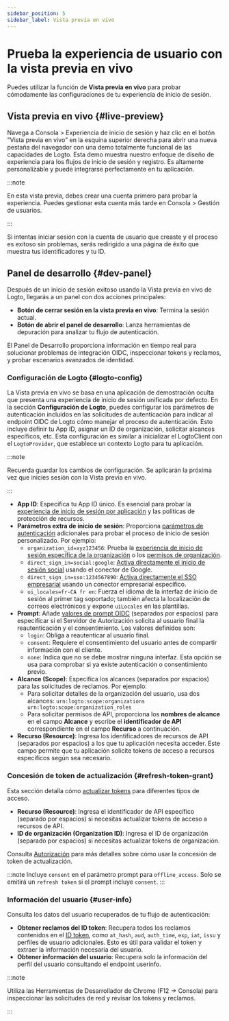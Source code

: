 ```yaml
---
sidebar_position: 5
sidebar_label: Vista previa en vivo
---
```


# Prueba la experiencia de usuario con la vista previa en vivo

Puedes utilizar la función de **Vista previa en vivo** para probar cómodamente las configuraciones de tu experiencia de inicio de sesión.

## Vista previa en vivo \{#live-preview}

Navega a <CloudLink to="/sign-in-experience">Consola > Experiencia de inicio de sesión</CloudLink> y haz clic en el botón "Vista previa en vivo" en la esquina superior derecha para abrir una nueva pestaña del navegador con una demo totalmente funcional de las capacidades de Logto. Esta demo muestra nuestro enfoque de diseño de experiencia para los flujos de inicio de sesión y registro. Es altamente personalizable y puede integrarse perfectamente en tu aplicación.

:::note

En esta vista previa, debes crear una cuenta primero para probar la experiencia. Puedes gestionar esta cuenta más tarde en <CloudLink to="/user-management">Consola > Gestión de usuarios</CloudLink>.

:::

Si intentas iniciar sesión con la cuenta de usuario que creaste y el proceso es exitoso sin problemas, serás redirigido a una página de éxito que muestra tus identificadores y tu ID.

## Panel de desarrollo \{#dev-panel}

Después de un inicio de sesión exitoso usando la Vista previa en vivo de Logto, llegarás a un panel con dos acciones principales:

- **Botón de cerrar sesión en la vista previa en vivo**: Termina la sesión actual.
- **Botón de abrir el panel de desarrollo**: Lanza herramientas de depuración para analizar tu flujo de autenticación.

El Panel de Desarrollo proporciona información en tiempo real para solucionar problemas de integración OIDC, inspeccionar tokens y reclamos, y probar escenarios avanzados de identidad.

### Configuración de Logto \{#logto-config}

La Vista previa en vivo se basa en una aplicación de demostración oculta que presenta una experiencia de inicio de sesión unificada por defecto. En la sección **Configuración de Logto**, puedes configurar los parámetros de autenticación incluidos en las solicitudes de autenticación para indicar al endpoint OIDC de Logto cómo manejar el proceso de autenticación. Esto incluye definir tu App ID, asignar un ID de organización, solicitar alcances específicos, etc. Esta configuración es similar a inicializar el LogtoClient con el `LogtoProvider`, que establece un contexto Logto para tu aplicación.

:::note

Recuerda guardar los cambios de configuración. Se aplicarán la próxima vez que inicies sesión con la Vista previa en vivo.

:::

- **App ID**: Especifica tu App ID único. Es esencial para probar la [experiencia de inicio de sesión por aplicación](/customization/match-your-brand#app-specific-branding) y las políticas de protección de recursos.
- **Parámetros extra de inicio de sesión**: Proporciona [parámetros de autenticación](/end-user-flows/authentication-parameters) adicionales para probar el proceso de inicio de sesión personalizado. Por ejemplo:
  - `organization_id=xyz123456`: Prueba la [experiencia de inicio de sesión específica de la organización](/customization/match-your-brand#organization-specific-branding) o los [permisos de organización](/authorization/organization-permissions).
  - `direct_sign_in=social:google`: [Activa directamente el inicio de sesión social](/end-user-flows/authentication-parameters/direct-sign-in#social-sign-in) usando el conector de Google.
  - `direct_sign_in=sso:1234567890`: [Activa directamente el SSO empresarial](/end-user-flows/authentication-parameters/direct-sign-in#enterprise-sso) usando un conector empresarial específico.
  - `ui_locales=fr-CA fr en`: Fuerza el idioma de la interfaz de inicio de sesión al primer tag soportado; también afecta la localización de correos electrónicos y expone `uiLocales` en las plantillas.
- **Prompt**: Añade [valores de prompt OIDC](https://blog.logto.io/introducing-oidc-prompt) (separados por espacios) para especificar si el Servidor de Autorización solicita al usuario final la reautenticación y el consentimiento. Los valores definidos son:
  - `login`: Obliga a reautenticar al usuario final.
  - `consent`: Requiere el consentimiento del usuario antes de compartir información con el cliente.
  - `none`: Indica que no se debe mostrar ninguna interfaz. Esta opción se usa para comprobar si ya existe autenticación o consentimiento previo.
- **Alcance (Scope)**: Especifica los alcances (separados por espacios) para las solicitudes de reclamos. Por ejemplo:
  - Para solicitar detalles de la organización del usuario, usa dos alcances: `urn:logto:scope:organizations urn:logto:scope:organization_roles`
  - Para solicitar permisos de API, proporciona los **nombres de alcance** en el campo **Alcance** y escribe el **identificador de API** correspondiente en el campo **Recurso** a continuación.
- **Recurso (Resource)**: Ingresa los identificadores de recursos de API (separados por espacios) a los que tu aplicación necesita acceder. Este campo permite que tu aplicación solicite tokens de acceso a recursos específicos según sea necesario.

### Concesión de token de actualización \{#refresh-token-grant}

Esta sección detalla cómo [actualizar tokens](https://auth-wiki.logto.io/refresh-token) para diferentes tipos de acceso.

- **Recurso (Resource)**: Ingresa el identificador de API específico (separado por espacios) si necesitas actualizar tokens de acceso a recursos de API.
- **ID de organización (Organization ID)**: Ingresa el ID de organización (separado por espacios) si necesitas actualizar tokens de organización.

Consulta [Autorización](/authorization) para más detalles sobre cómo usar la concesión de token de actualización.

:::note
Incluye `consent` en el parámetro prompt para `offline_access`. Solo se emitirá un `refresh token` si el prompt incluye `consent`.
:::

### Información del usuario \{#user-info}

Consulta los datos del usuario recuperados de tu flujo de autenticación:

- **Obtener reclamos del ID token**: Recupera todos los reclamos contenidos en el [ID token](https://auth-wiki.logto.io/id-token), como `at_hash`, `aud`, `auth_time`, `exp`, `iat`, `issu` y perfiles de usuario adicionales. Esto es útil para validar el token y extraer la información necesaria del usuario.
- **Obtener información del usuario**: Recupera solo la información del perfil del usuario consultando el endpoint userinfo.

:::note

Utiliza las Herramientas de Desarrollador de Chrome (F12 → Consola) para inspeccionar las solicitudes de red y revisar los tokens y reclamos.

:::
